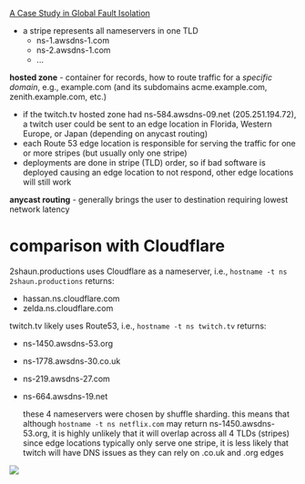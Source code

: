 
[A Case Study in Global Fault Isolation](https://aws.amazon.com/blogs/architecture/a-case-study-in-global-fault-isolation/)

- a stripe represents all nameservers in one TLD
  - ns-1.awsdns-1.com
  - ns-2.awsdns-1.com
  - ...

**hosted zone** - container for records, how to route traffic for a _specific domain_, e.g., example.com (and its subdomains acme.example.com, zenith.example.com, etc.)

- if the twitch.tv hosted zone had ns-584.awsdns-09.net (205.251.194.72), a twitch user could be sent to an edge location in Florida, Western Europe, or Japan (depending on anycast routing)
- each Route 53 edge location is responsible for serving the traffic for one or more stripes (but usually only one stripe)
- deployments are done in stripe (TLD) order, so if bad software is deployed causing an edge location to not respond, other edge locations will still work

**anycast routing** - generally brings the user to destination requiring lowest network latency

# comparison with Cloudflare

2shaun.productions uses Cloudflare as a nameserver, i.e., `hostname -t ns 2shaun.productions` returns:

- hassan.ns.cloudflare.com
- zelda.ns.cloudflare.com

twitch.tv likely uses Route53, i.e., `hostname -t ns twitch.tv` returns:

- ns-1450.awsdns-53.org
- ns-1778.awsdns-30.co.uk
- ns-219.awsdns-27.com
- ns-664.awsdns-19.net

  these 4 nameservers were chosen by shuffle sharding. this means that although `hostname -t ns netflix.com` may return ns-1450.awsdns-53.org, it is highly unlikely that it will overlap across all 4 TLDs (stripes)
  since edge locations typically only serve one stripe, it is less likely that twitch will have DNS issues as they can rely on .co.uk and .org edges

<img src={diagram} />
